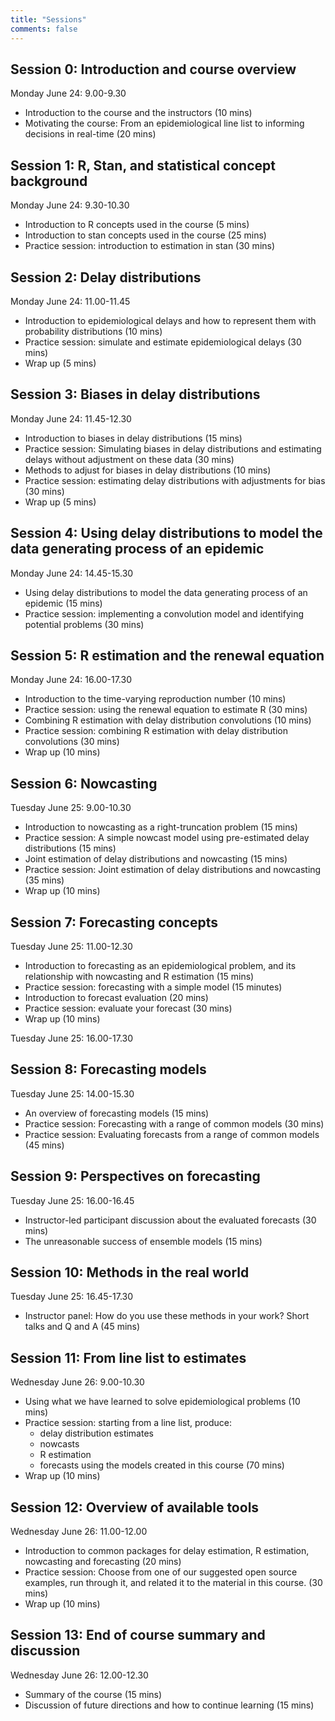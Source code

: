 ```yaml
---
title: "Sessions"
comments: false
---
```


## Session 0: Introduction and course overview

Monday June 24: 9.00-9.30

- Introduction to the course and the instructors (10 mins)
- Motivating the course: From an epidemiological line list to informing decisions in real-time (20 mins)

## Session 1: R, Stan, and statistical concept background

Monday June 24: 9.30-10.30

- Introduction to R concepts used in the course (5 mins)
- Introduction to stan concepts used in the course (25 mins)
- Practice session: introduction to estimation in stan (30 mins)

## Session 2: Delay distributions

Monday June 24: 11.00-11.45

- Introduction to epidemiological delays and how to represent them with probability distributions (10 mins)
- Practice session: simulate and estimate epidemiological delays (30 mins)
- Wrap up (5 mins)

## Session 3: Biases in delay distributions

Monday June 24: 11.45-12.30

- Introduction to biases in delay distributions (15 mins)
- Practice session: Simulating biases in delay distributions and estimating delays without adjustment on these data (30 mins)
- Methods to adjust for biases in delay distributions (10 mins)
- Practice session: estimating delay distributions with adjustments for bias (30 mins)
- Wrap up (5 mins)

## Session 4: Using delay distributions to model the data generating process of an epidemic

Monday June 24: 14.45-15.30

- Using delay distributions to model the data generating process of an epidemic (15 mins)
- Practice session: implementing a convolution model and identifying potential problems (30 mins)

## Session 5: R estimation and the renewal equation

Monday June 24: 16.00-17.30

- Introduction to the time-varying reproduction number (10 mins)
- Practice session: using the renewal equation to estimate R (30 mins)
- Combining R estimation with delay distribution convolutions (10 mins)
- Practice session: combining R estimation with delay distribution convolutions (30 mins)
- Wrap up (10 mins)

## Session 6: Nowcasting

Tuesday June 25: 9.00-10.30

- Introduction to nowcasting as a right-truncation problem (15 mins)
- Practice session: A simple nowcast model using pre-estimated delay distributions (15 mins)
- Joint estimation of delay distributions and nowcasting (15 mins)
- Practice session: Joint estimation of delay distributions and nowcasting (35 mins)
- Wrap up (10 mins)

## Session 7: Forecasting concepts

Tuesday June 25: 11.00-12.30

- Introduction to forecasting as an epidemiological problem, and its relationship with nowcasting and R estimation (15 mins)
- Practice session: forecasting with a simple model (15 minutes)
- Introduction to forecast evaluation (20 mins)
- Practice session: evaluate your forecast (30 mins)
- Wrap up (10 mins)

Tuesday June 25: 16.00-17.30

## Session 8: Forecasting models

Tuesday June 25: 14.00-15.30

- An overview of forecasting models (15 mins)
- Practice session: Forecasting with a range of common models (30 mins)
- Practice session: Evaluating forecasts from a range of common models (45 mins)

## Session 9: Perspectives on forecasting

Tuesday June 25: 16.00-16.45

- Instructor-led participant discussion about the evaluated forecasts (30 mins)
- The unreasonable success of ensemble models (15 mins)

## Session 10: Methods in the real world

Tuesday June 25: 16.45-17.30

- Instructor panel: How do you use these methods in your work? Short talks and Q and A (45 mins)

## Session 11: From line list to estimates

Wednesday June 26: 9.00-10.30

- Using what we have learned to solve epidemiological problems (10 mins)
- Practice session: starting from a line list, produce:
  - delay distribution estimates
  - nowcasts
  - R estimation
  - forecasts
  using the models created in this course (70 mins)
- Wrap up (10 mins)

## Session 12: Overview of available tools

Wednesday June 26: 11.00-12.00

- Introduction to common packages for delay estimation, R estimation, nowcasting and forecasting (20 mins)
- Practice session: Choose from one of our suggested open source examples, run through it,
and related it to the material in this course.  (30 mins)
- Wrap up (10 mins)

## Session 13: End of course summary and discussion

Wednesday June 26: 12.00-12.30

- Summary of the course (15 mins)
- Discussion of future directions and how to continue learning (15 mins)
